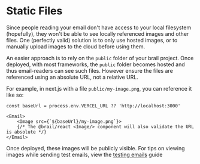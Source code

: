 # Static Files


Since people reading your email don't have access to your local filesystem (hopefully), they won't be able to see locally referenced images and other files. One (perfectly valid) solution is to only use hosted images, or to manually upload images to the cloud before using them. 

An easier approach is to rely on the `public` folder of your brail project. Once deployed, with most frameworks, the `public` folder becomes hosted and thus email-readers can see such files. However ensure the files are referenced using an absolute URL, not a relative URL.

For example, in next.js with a file `public/my-image.png`, you can reference it like so:


```tsx
const baseUrl = process.env.VERCEL_URL ?? 'http://localhost:3000'

<Email>
	<Image src={`${baseUrl}/my-image.png`}>
	{/* The @brail/react <Image/> component will also validate the URL is absolute */}
</Email>
```

Once deployed, these images will be publicly visible. For tips on viewing images while sending test emails, view the [testing emails](/recipes/test-emails) guide